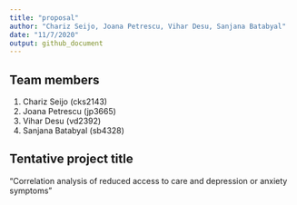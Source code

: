 ```yaml
---
title: "proposal"
author: "Chariz Seijo, Joana Petrescu, Vihar Desu, Sanjana Batabyal"
date: "11/7/2020"
output: github_document
---
```


## Team members

1. Chariz Seijo (cks2143)
2. Joana Petrescu (jp3665)
3. Vihar Desu (vd2392)
4. Sanjana Batabyal (sb4328)

## Tentative project title

"Correlation analysis of reduced access to care and depression or anxiety symptoms"

